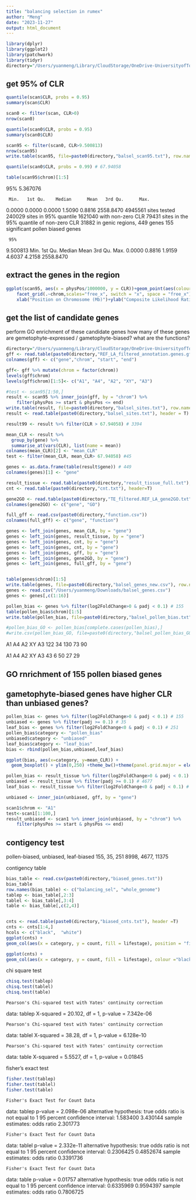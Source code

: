 ```yaml
---
title: "balancing selection in rumex"
author: "Meng"
date: "2023-11-27"
output: html_document
---
```


```r
library(dplyr)
library(ggplot2)
library(patchwork)
library(tidyr)
directory="/Users/yuanmeng/Library/CloudStorage/OneDrive-UniversityofToronto/Manuscripts/rumex_haploid_sel/balsel/"
```

## get 95% of CLR
```r
quantile(scan$CLR, probs = 0.95)
summary(scan$CLR)

scan0 <- filter(scan, CLR>0)
nrow(scan0)

quantile(scan0$CLR, probs = 0.95)
summary(scan0$CLR)

scan95 <- filter(scan0, CLR>9.500813)
nrow(scan95)
write.table(scan95, file=paste0(directory,"balsel_scan95.txt"), row.names = FALSE, quote = FALSE)

quantile(scan0$CLR, probs = 0.99) # 67.94058 

table(scan95$chrom)[1:5]
```
95% 
5.367076 

     Min.   1st Qu.    Median      Mean   3rd Qu.      Max. 
   0.0000    0.0000    0.0000    1.5090    0.8816 2558.8470 
4945561 sites tested
240029 sites in 95% quantile
1621040 with non-zero CLR
79431 sites in the 95% quantile of non-zero CLR
31882 in genic regions, 449 genes
155 significant pollen biased genes

     95% 
9.500813 
     Min.   1st Qu.    Median      Mean   3rd Qu.      Max. 
   0.0000    0.8816    1.9159    4.6037    4.2158 2558.8470 
   
## extract the genes in the region
```r
ggplot(scan95, aes(x = physPos/1000000, y = CLR))+geom_point(aes(colour=log10(s_hat)),size = 0.3)+
    facet_grid(.~chrom,scales="free_x", switch = "x", space = "free_x") + 
    xlab("Position on Chromosome (Mb)")+ylab("Composite Likelihood Ratio")+theme_bw() +scale_color_gradient2(name = expression('log'[10]~hat(italic(a))), limits = c(-3, 9), midpoint = 0, high="red", mid = 'white', low="blue")+ theme(panel.grid.major = element_blank(),panel.grid.minor = element_blank(), axis.ticks.x = element_blank(),panel.spacing = unit(0.1, "cm"),strip.background = element_blank(),strip.placement = "outside")+ theme(text = element_text(size = 10))
```

## get the list of candidate genes
perform GO enrichment of these candidate genes
how many of these genes are gemetophyte-expressed / gametophyte-biased? what are the functions?
```r
directory="/Users/yuanmeng/Library/CloudStorage/OneDrive-UniversityofToronto/Manuscripts/rumex_haploid_sel/deseq2/"
gff <- read.table(paste0(directory,"REF_LA_filtered_annotation.genes.gff"))
colnames(gff) <- c("gene","chrom", "start", "end")

gff<- gff %>% mutate(chrom = factor(chrom))
levels(gff$chrom)
levels(gff$chrom)[1:5]<- c("A1", "A4", "A2", "XY", "A3")

#test <- scan95[1:50,]
result <- scan95 %>% inner_join(gff, by = "chrom") %>%
    filter(physPos >= start & physPos <= end) 
write.table(result, file=paste0(directory,"balsel_sites.txt"), row.names = FALSE, quote = FALSE)
result <- read.table(paste0(directory,"balsel_sites.txt"), header = T)

result99 <- result %>% filter(CLR > 67.94058) # 3394

mean_CLR <- result %>%
  group_by(gene) %>%
  summarise_at(vars(CLR), list(name = mean))
colnames(mean_CLR)[2] <- "mean_CLR"
test <- filter(mean_CLR, mean_CLR> 67.94058) #45

genes <- as.data.frame(table(result$gene)) # 449
colnames(genes)[1] <- "gene" 

result_tissue <- read.table(paste0(directory,"result_tissue_full.txt"), header=T)
cnt <- read.table(paste0(directory,"cnt.txt"), header=T)

gene2GO <- read.table(paste0(directory,"TE_filtered.REF_LA_gene2GO.txt"))
colnames(gene2GO) <- c("gene", "GO")

full_gff <- read.csv(paste0(directory,"function.csv"))
colnames(full_gff) <- c("gene", "function")

genes <- left_join(genes, mean_CLR, by = "gene")
genes <- left_join(genes, result_tissue, by = "gene")
genes <- left_join(genes, cnt, by = "gene")
genes <- left_join(genes, cnt, by = "gene")
genes <- left_join(genes, gff, by = "gene")
genes <- left_join(genes, gene2GO, by = "gene")
genes <- left_join(genes, full_gff, by = "gene")


table(genes$chrom)[1:5]
write.table(genes, file=paste0(directory,"balsel_genes_new.csv"), row.names = FALSE, quote = FALSE)
genes <- read.csv("/Users/yuanmeng/Downloads/balsel_genes.csv")
genes <- genes[,c(1:16)]

pollen_bias <- genes %>% filter(log2FoldChange>0 & padj < 0.1) # 155
table(pollen_bias$chrom)[1:5]
write.table(pollen_bias, file=paste0(directory,"balsel_pollen_bias.txt"), row.names = FALSE, quote = FALSE)

#pollen_bias_GO <- pollen_bias[complete.cases(pollen_bias),]
#write.csv(pollen_bias_GO, file=paste0(directory,"balsel_pollen_bias_GO.csv"), row.names = FALSE, quote = FALSE)

```
 A1  A4  A2  XY  A3 
122  34 130  73  90 

A1 A4 A2 XY A3 
43  6 50 27 29 

## GO rnrichment of 155 pollen biased genes



## gametophyte-biased genes have higher CLR than unbiased genes?
```r
pollen_bias <- genes %>% filter(log2FoldChange>0 & padj < 0.1) # 155
unbiased <- genes %>% filter(padj >= 0.1) # 35
leaf_bias <- genes %>% filter(log2FoldChange<0 & padj < 0.1) # 251
pollen_bias$category <- "pollen_bias"
unbiased$category <- "unbiased"
leaf_bias$category <- "leaf_bias"
bias <- rbind(pollen_bias,unbiased,leaf_bias)

ggplot(bias, aes(x=category, y=mean_CLR)) + 
  geom_boxplot() + ylim(0,250) +theme_bw()+theme(panel.grid.major = element_blank(),panel.grid.minor = element_blank(), axis.ticks.x = element_blank(),panel.spacing = unit(0.1, "cm"),strip.background = element_blank(),strip.placement = "outside",legend.position ="none")+ theme(text = element_text(size = 15))


```


```r
pollen_bias <- result_tissue %>% filter(log2FoldChange>0 & padj < 0.1) # 8998
unbiased <- result_tissue %>% filter(padj >= 0.1) # 4677
leaf_bias <- result_tissue %>% filter(log2FoldChange<0 & padj < 0.1) # 11375

unbiased <- inner_join(unbiased, gff, by = "gene")

scan1$chrom <- "A1"
test<-scan1[1:100,]
result_unbiased <- scan1 %>% inner_join(unbiased, by = "chrom") %>%
    filter(physPos >= start & physPos <= end) 
```
## contigency test
pollen-biased, unbiased, leaf-biased
155, 35, 251
8998, 4677, 11375

contigency table
```r
bias_table <- read.csv(paste0(directory,"biased_genes.txt"))
bias_table
row.names(bias_table) <- c("balancing_sel", "whole_genome")
tablep <- bias_table[,2:3]
tablel <- bias_table[,3:4]
table <- bias_table[,c(2,4)]


cnts <- read.table(paste0(directory,"biased_cnts.txt"), header =T)
cnts <- cnts[1:4,]
hcols <- c("black",  "white")
ggplot(cnts) +
geom_col(aes(x = category, y = count, fill = lifestage), position = "fill", colour ="black")  + xlab("") + ylab("Proportion of specific genes") + theme_light() + scale_fill_manual(values = hcols) + theme(axis.text=element_text(size=18), axis.title=element_text(size=18)) + guides(fill = guide_legend(override.aes = list(size = 12)))

ggplot(cnts) +
geom_col(aes(x = category, y = count, fill = lifestage), colour ="black")  + xlab("") + ylab("Number of specific genes") + theme_light() + scale_fill_manual(values = hcols) + theme(axis.text=element_text(size=18), axis.title=element_text(size=18)) + guides(fill = guide_legend(override.aes = list(size = 12)))
```



chi square test
```r
chisq.test(tablep)
chisq.test(tablel)
chisq.test(table)
```
	Pearson's Chi-squared test with Yates' continuity correction

data:  tablep
X-squared = 20.102, df = 1, p-value = 7.342e-06


	Pearson's Chi-squared test with Yates' continuity correction

data:  tablel
X-squared = 38.28, df = 1, p-value = 6.128e-10


	Pearson's Chi-squared test with Yates' continuity correction

data:  table
X-squared = 5.5527, df = 1, p-value = 0.01845


fisher's exact test
```r
fisher.test(tablep)
fisher.test(tablel)
fisher.test(table)
```
	Fisher's Exact Test for Count Data

data:  tablep
p-value = 2.098e-06
alternative hypothesis: true odds ratio is not equal to 1
95 percent confidence interval:
 1.583400 3.430144
sample estimates:
odds ratio 
  2.301773 

	Fisher's Exact Test for Count Data

data:  tablel
p-value = 2.332e-11
alternative hypothesis: true odds ratio is not equal to 1
95 percent confidence interval:
 0.2306425 0.4852674
sample estimates:
odds ratio 
 0.3391736 
 
	Fisher's Exact Test for Count Data

data:  table
p-value = 0.01757
alternative hypothesis: true odds ratio is not equal to 1
95 percent confidence interval:
 0.6335969 0.9594397
sample estimates:
odds ratio 
 0.7806725 

